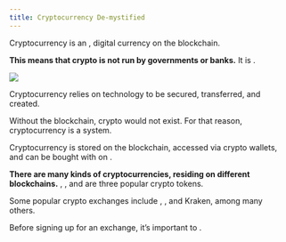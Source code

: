 ```yaml
---
title: Cryptocurrency De-mystified
---
```


Cryptocurrency is an <Nutshell glossaryEntry="content/glossary/Intangible.mdx" children="intangible" />, digital currency on the blockchain.

**This means that crypto is not run by governments or banks.** It is <Nutshell glossaryEntry="content/glossary/Decentralized.mdx" children="decentralized" />.

![](/assets/3.jpg)

Cryptocurrency relies on <Nutshell glossaryEntry="content/glossary/blockchain.mdx" children="blockchain" /> technology to be secured, transferred, and created.

Without the blockchain, crypto would not exist. For that reason, cryptocurrency is a <Nutshell glossaryEntry="content/glossary/peer_to_peer.mdx" children="peer-to-peer (P2P)" /> system.

Cryptocurrency is stored on the blockchain, accessed via crypto wallets, and can be bought with <Nutshell glossaryEntry="content/glossary/fiat.mdx" children="FIAT" /> on <Nutshell glossaryEntry="content/glossary/crypto_exchange.mdx" children="crypto exchanges" />.

**There are many kinds of cryptocurrencies, residing on different blockchains.** <Nutshell glossaryEntry="content/glossary/bitcoin.mdx" children="Bitcoin" />, <Nutshell glossaryEntry="content/glossary/ethereum.mdx" children="Ethereum" />, and <Nutshell glossaryEntry="content/glossary/solana.mdx" children="Solana" /> are three popular crypto tokens.

Some popular crypto exchanges include <Nutshell glossaryEntry="content/glossary/coinbase.mdx" children="Coinbase" />, <Nutshell glossaryEntry="content/glossary/binance.mdx" children="Binance" />, and Kraken, among many others.

Before signing up for an exchange, it’s important to <Nutshell glossaryEntry="content/glossary/dyor.mdx" children="DYOR" />.
